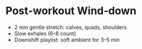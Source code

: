 # Post‑workout Wind‑down

- 2 min gentle stretch: calves, quads, shoulders
- Slow exhales (6–8 count)
- Downshift playlist: soft ambient for 3–5 min
